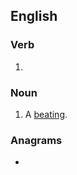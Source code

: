 ==English==

===Verb===
{{head|en|verb form}}

# {{present participle of|pummel|lang=en|nocat=1}}

===Noun===
{{en-noun}}

# A [[beating]].

===Anagrams===
* {{anagrams|en|a=egilmmnpu|empluming}}